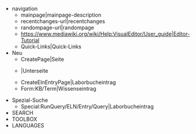* navigation
** mainpage|mainpage-description
** recentchanges-url|recentchanges
** randompage-url|randompage
** https://www.mediawiki.org/wiki/Help:VisualEditor/User_guide|Editor-Tutorial
** Quick-Links|Quick-Links
* Neu
** CreatePage|Seite
** {{SERVER}}{{localurl:CreatePage|superpage={{FULLPAGENAME}}}}|Unterseite
** CreateElnEntryPage|Laborbucheintrag
** Form:KB/Term|Wissenseintrag
<!-- ** /w/index.php?title=Spezial:Mit_Formular_bearbeiten&form=ELN%2FEntry&target=&OslTemplate:ELN%2FEntry%2FHeader%5Bshort_timestamp%5D=211110&OslTemplate:ELN%2FEntry%2FHeader%5Bcreator_abbreviation%5D=sist&OslTemplate:ELN%2FEntry%2FHeader%5Btype_symbol%5D=n|Laborbucheintrag2 -->
* Spezial-Suche
** Special:RunQuery/ELN/Entry/Query|Laborbucheintrag
* SEARCH
* TOOLBOX
* LANGUAGES